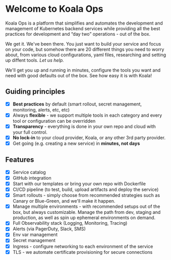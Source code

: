 # Welcome to Koala Ops

Koala Ops is a platform that simplifies and automates the development and management of Kubernetes backend services while providing all the best practices for development and “day two” operations - out of the box.

We get it. We've been there. You just want to build your service and focus on your code, but somehow there are 20 different things you need to worry about, from various cloud configurations, yaml files, researching and setting up diffent tools. *Let us help.*

We'll get you up and running in minutes, configure the tools you want and need with good defaults out of the box. See how easy it is with Koala!

## Guiding principles

- [x] **Best practices** by default (smart rollout, secret management, monitoring, alerts, etc, etc)
- [x] Always **flexible** - we support multiple tools in each category and every tool or configuration can be overridden
- [x] **Transparency** - everything is done in your own repo and cloud with your full control.
- [x] **No lock-in** to your cloud provider, Koala, or any other 3rd party provider. 
- [x] Get going (e.g. creating a new service) in **minutes, not days**

## Features
- [x] Service catalog
- [x] GitHub integration
- [x] Start with our templates or bring your own repo with Dockerfile
- [x] CI/CD pipeline (to test, build, upload artifacts and deploy the service)
- [x] Smart rollouts - simply choose from recommended strategies such as Canary or Blue-Green, and we'll make it happen.
- [x] Manage multiple environments - with recommended setups out of the box, but always customizable. Manage the path from dev, staging and production, as well as spin up ephemeral environments on demand.
- [x] Full Observability stack (Logging, Monitoring, Tracing)
- [x] Alerts (via PagerDuty, Slack, SMS)
- [x] Env var management
- [x] Secret management
- [x] Ingress - configure networking to each environment of the service
- [x] TLS - we automate certificate provisioning for secure connections
